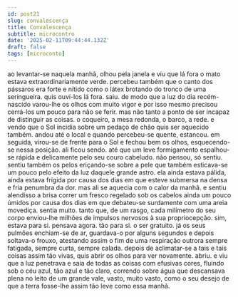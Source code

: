 ```yaml
---
id: post21
slug: convalescença
title: Convalescença
subtitle: microcontro
date: '2025-02-11T09:44:44.132Z'
draft: false
tags: [microconto]
---
```

ao levantar-se naquela manhã, olhou pela janela e viu que lá fora o mato estava 
extraordinariamente verde. percebeu também que 
o canto dos pássaros era forte e nítido como o látex brotando do tronco de 
uma seringueira. quis ouvi-los lá fora. saiu. de modo que a luz do dia recém-nascido 
varou-lhe os olhos com muito vigor e por isso mesmo precisou cerrá-los 
um pouco para não se ferir. mas não tanto a ponto de ser incapaz de distinguir as coisas.
o coqueiro, a mesa redonda, o barco, a rede. e vendo que o Sol incidia sobre
um pedaço de chão quis ser aquecido também. andou até o local e quando percebeu-se
quente, estancou. em seguida, virou-se de frente para o Sol
e fechou bem os olhos, esquecendo-se nessa posição. ali ficou sendo.
até que um leve formigamento espalhou-se rápida e delicamente 
pelo seu couro cabeludo. não pensou, só sentiu. sentiu também
os pelos eriçando-se sobre a pele que também esticava-se um pouco pelo efeito da luz
daquele grande astro. 
ela ainda estava pálida, ainda estava frígida por causa dos dias em que esteve submersa
na densa e fria penumbra da dor. mas ali se aquecia 
com o calor da manhã. e sentiu alendisso a brisa correr um fresco 
regelado sob os cabelos ainda um pouco úmidos por causa dos dias
em que debateu-se surdamente com uma areia movediça. sentia muito. 
tanto que, de um rasgo, cada milímetro do seu corpo enviou-lhe milhões 
de impulsos nervosos à sua propriocepção. 
sim, estava para si. pensava agora. tão para si. o ser gratuito. 
já os seus pulmões enchiam-se de ar, guardava-o por alguns 
segundos e depois soltava-o frouxo, atestando assim
o fim de uma respiração outrora sempre fatigada, sempre curta, sempre calada.
depois de aclimatar-se a tais e tais coisas assim tão vivas, 
quis abrir os olhos para ver novamente. abriu.
e viu que a luz penetrava e saia de todas as coisas com efusivas cores,
fluindo sob o céu azul, tão azul e tão claro,
correndo sobre água que descansava plena no leito 
de um grande vale, vasto, muito vasto, como o seu desejo 
de que a terra fosse-lhe assim tão leve como essa manhã.
